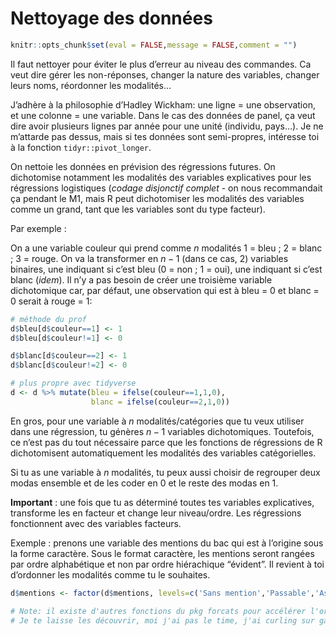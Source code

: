 
# Nettoyage des données {- #nettoyage}

```r
knitr::opts_chunk$set(eval = FALSE,message = FALSE,comment = "")
```

Il faut nettoyer pour éviter le plus d'erreur au niveau des commandes. Ca veut dire gérer les non-réponses, changer la nature des variables, changer leurs noms, réordonner les modalités...

J'adhère à la philosophie d'Hadley Wickham: une ligne = une observation, et une colonne = une variable. Dans le cas des données de panel, ça veut dire avoir plusieurs lignes par année pour une unité (individu, pays...). Je ne m'attarde pas dessus, mais si tes données sont semi-propres, intéresse toi à la fonction `tidyr::pivot_longer`.

On nettoie les données en prévision des régressions futures. On dichotomise notamment les modalités des variables explicatives pour les régressions logistiques (*codage disjonctif complet* - on nous recommandait ça pendant le M1, mais R peut dichotomiser les modalités des variables comme un grand, tant que les variables sont du type facteur).

Par exemple :

On a une variable couleur qui prend comme $n$ modalités 1 = bleu ; 2 = blanc ; 3 = rouge. On va la transformer en $n-1$ (dans ce cas, 2) variables binaires, une indiquant si c'est bleu (0 = non ; 1 = oui), une indiquant si c'est blanc (*idem*). Il n'y a pas besoin de créer une troisième variable dichotomique car, par défaut, une observation qui est à bleu = 0 et blanc = 0 serait à rouge = 1:

```r
# méthode du prof
d$bleu[d$couleur==1] <- 1
d$bleu[d$couleur!=1] <- 0

d$blanc[d$couleur==2] <- 1
d$blanc[d$couleur!=2] <- 0

# plus propre avec tidyverse
d <- d %>% mutate(bleu = ifelse(couleur==1,1,0),
                  blanc = ifelse(couleur==2,1,0))
```

En gros, pour une variable à $n$ modalités/catégories que tu veux utiliser dans une régression, tu génères $n-1$ variables dichotomiques. Toutefois, ce n'est pas du tout nécessaire parce que les fonctions de régressions de R dichotomisent automatiquement les modalités des variables catégorielles.

Si tu as une variable à $n$ modalités, tu peux aussi choisir de regrouper deux modas ensemble et de les coder en 0 et le reste des modas en 1.

**Important** : une fois que tu as déterminé toutes tes variables explicatives, transforme les en facteur et change leur niveau/ordre. Les régressions fonctionnent avec des variables facteurs.

Exemple : prenons une variable des mentions du bac qui est à l'origine sous la forme caractère. Sous le format caractère, les mentions seront rangées par ordre alphabétique et non par ordre hiérachique "évident". Il revient à toi d'ordonner les modalités comme tu le souhaites.

```r
d$mentions <- factor(d$mentions, levels=c('Sans mention','Passable','Assez bien','Bien','Très bien'))

# Note: il existe d'autres fonctions du pkg forcats pour accélérer l'ordonnancement des modalités. 
# Je te laisse les découvrir, moi j'ai pas le time, j'ai curling sur gazon.
```
